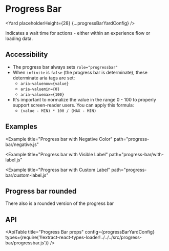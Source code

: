 <!--
Copyright (c) Uber Technologies, Inc.

This source code is licensed under the MIT license found in the
LICENSE file in the root directory of this source tree.
-->






# Progress Bar

<Yard placeholderHeight={28} {...progressBarYardConfig} />

Indicates a wait time for actions - either within an experience flow or loading data.

## Accessibility

- The progress bar always sets `role="progressbar"`
- When `infinite` is `false` (the progress bar is determinate), these determinate aria tags are set:
  - `aria-valuenow={value}`
  - `aria-valuemin={0}`
  - `aria-valuemax={100}`
- It's important to normalize the value in the range 0 - 100 to properly support screen-reader users. You can apply this formula:
  - `(value - MIN) * 100 / (MAX - MIN)`

## Examples

<Example title="Progress bar Basic Usage" path="progress-bar/basic.js">
  <Basic />
</Example>

<Example
  title="Progress bar with Negative Color"
  path="progress-bar/negative.js"
>
  <Negative />
</Example>

<Example
  title="Progress bar with Visible Label"
  path="progress-bar/with-label.js"
>
  <WithLabel />
</Example>

<Example
  title="Progress bar with Custom Label"
  path="progress-bar/custom-label.js"
>
  <CustomLabel />
</Example>

<Example title="Progress bar with Overrides" path="progress-bar/overrides.js">
  <Customization />
</Example>

## Progress bar rounded

There also is a rounded version of the progress bar

<Example title="Basic Usage" path="progress-bar/rounded.js">
  <ProgressBarRounded />
</Example>

## API

<ApiTable
  title="Progress Bar props"
  config={progressBarYardConfig}
  types={require('!!extract-react-types-loader!../../../src/progress-bar/progressbar.js')}
/>

<Exports
  component={ProgressBarExports}
  title="Progress Bar exports"
  path="baseui/progress-bar"
/>
